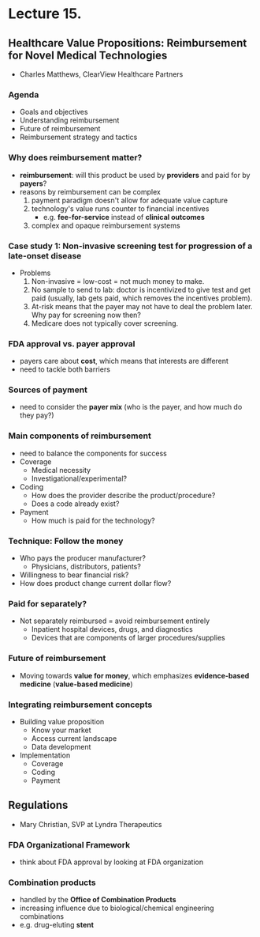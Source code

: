 # Lecture 15. 

## Healthcare Value Propositions: Reimbursement for Novel Medical Technologies
- Charles Matthews, ClearView Healthcare Partners

### Agenda
- Goals and objectives
- Understanding reimbursement
- Future of reimbursement
- Reimbursement strategy and tactics

### Why does reimbursement matter?
- **reimbursement**: will this product be used by **providers** and paid for by **payers**?
- reasons by reimbursement can be complex
  1. payment paradigm doesn't allow for adequate value capture
  2. technology's value runs counter to financial incentives
      - e.g. **fee-for-service** instead of **clinical outcomes**
  3. complex and opaque reimbursement systems

### Case study 1: Non-invasive screening test for progression of a late-onset disease
- Problems
  1. Non-invasive = low-cost = not much money to make.
  2. No sample to send to lab: doctor is incentivized to give test and get paid (usually, lab gets paid, which removes the incentives problem).
  3. At-risk means that the payer may not have to deal the problem later. Why pay for screening now then?
  4. Medicare does not typically cover screening.

### FDA approval vs. payer approval
- payers care about **cost**, which means that interests are different
- need to tackle both barriers

### Sources of payment
- need to consider the **payer mix** (who is the payer, and how much do they pay?)

### Main components of reimbursement
- need to balance the components for success
- Coverage
  - Medical necessity
  - Investigational/experimental?
- Coding
  - How does the provider describe the product/procedure?
  - Does a code already exist?
- Payment
  - How much is paid for the technology?

### Technique: Follow the money
- Who pays the producer manufacturer?
  - Physicians, distributors, patients?
- Willingness to bear financial risk?
- How does product change current dollar flow?

### Paid for separately?
- Not separately reimbursed = avoid reimbursement entirely
  - Inpatient hospital devices, drugs, and diagnostics
  - Devices that are components of larger procedures/supplies

### Future of reimbursement
- Moving towards **value for money**, which emphasizes **evidence-based medicine** (**value-based medicine**)

### Integrating reimbursement concepts
- Building value proposition
  - Know your market
  - Access current landscape
  - Data development
- Implementation
  - Coverage
  - Coding
  - Payment

## Regulations
- Mary Christian, SVP at Lyndra Therapeutics

### FDA Organizational Framework
- think about FDA approval by looking at FDA organization

### Combination products
- handled by the **Office of Combination Products**
- increasing influence due to biological/chemical engineering combinations
- e.g. drug-eluting **stent**